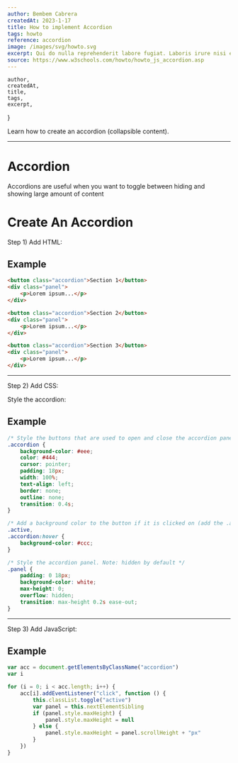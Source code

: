 ```yaml
---
author: Bembem Cabrera
createdAt: 2023-1-17
title: How to implement Accordion
tags: howto
reference: accordion
image: /images/svg/howto.svg
excerpt: Qui do nulla reprehenderit labore fugiat. Laboris irure nisi eiusmod id adipisicing Lorem eiusmod reprehenderit reprehenderit eiusmod.
source: https://www.w3schools.com/howto/howto_js_accordion.asp
---
```


    author,
    createdAt,
    title,
    tags,
    excerpt,
}

Learn how to create an accordion (collapsible content).

---

# Accordion

Accordions are useful when you want to toggle between hiding and showing large amount of content

# Create An Accordion

Step 1) Add HTML:

## Example

```html
<button class="accordion">Section 1</button>
<div class="panel">
    <p>Lorem ipsum...</p>
</div>

<button class="accordion">Section 2</button>
<div class="panel">
    <p>Lorem ipsum...</p>
</div>

<button class="accordion">Section 3</button>
<div class="panel">
    <p>Lorem ipsum...</p>
</div>
```

---

Step 2) Add CSS:

Style the accordion:

## Example

```css
/* Style the buttons that are used to open and close the accordion panel */
.accordion {
    background-color: #eee;
    color: #444;
    cursor: pointer;
    padding: 18px;
    width: 100%;
    text-align: left;
    border: none;
    outline: none;
    transition: 0.4s;
}

/* Add a background color to the button if it is clicked on (add the .active class with JS), and when you move the mouse over it (hover) */
.active,
.accordion:hover {
    background-color: #ccc;
}

/* Style the accordion panel. Note: hidden by default */
.panel {
    padding: 0 18px;
    background-color: white;
    max-height: 0;
    overflow: hidden;
    transition: max-height 0.2s ease-out;
}
```

---

Step 3) Add JavaScript:

## Example

```js
var acc = document.getElementsByClassName("accordion")
var i

for (i = 0; i < acc.length; i++) {
    acc[i].addEventListener("click", function () {
        this.classList.toggle("active")
        var panel = this.nextElementSibling
        if (panel.style.maxHeight) {
            panel.style.maxHeight = null
        } else {
            panel.style.maxHeight = panel.scrollHeight + "px"
        }
    })
}
```

<Accordion />
